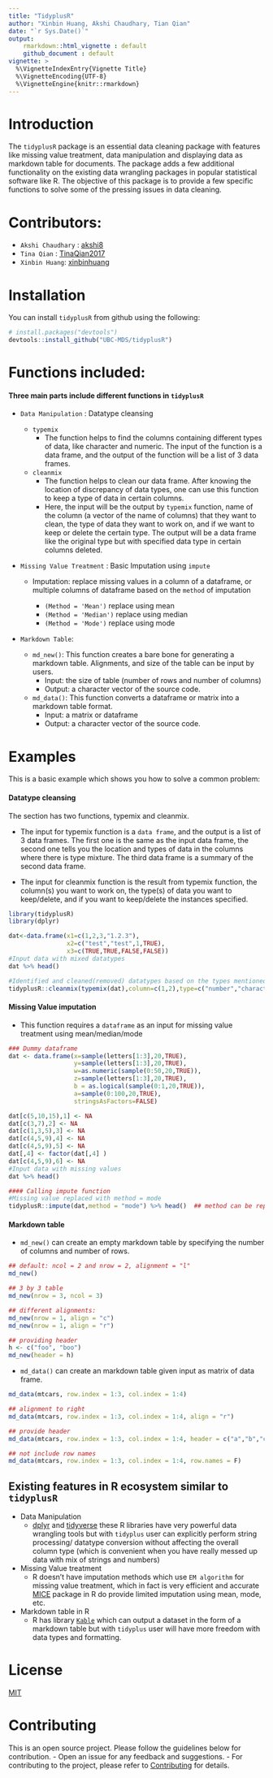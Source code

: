 ---
title: "TidyplusR"
author: "Xinbin Huang, Akshi Chaudhary, Tian Qian"
date: "`r Sys.Date()`"
output: 
    rmarkdown::html_vignette : default
    github_document : default
vignette: >
  %\VignetteIndexEntry{Vignette Title}
  %\VignetteEncoding{UTF-8}
  %\VignetteEngine{knitr::rmarkdown}
---

# Introduction

The `tidyplusR` package is an essential data cleaning package with features like missing value treatment, data manipulation and displaying data as markdown table for documents. The package adds a few additional functionality on the existing data wrangling packages in popular statistical software like R. The objective of this package is to provide a few specific functions to solve some of the pressing issues in data cleaning.

# Contributors:

- `Akshi Chaudhary` : [akshi8](https://github.com/akshi8)
- `Tina Qian` : [TinaQian2017](https://github.com/TinaQian2017)
- `Xinbin Huang`: [xinbinhuang](https://github.com/xinbinhuang)


# Installation

You can install `tidyplusR` from github using the following:

```{r, eval=FALSE, message=FALSE}
# install.packages("devtools")
devtools::install_github("UBC-MDS/tidyplusR")
```

# Functions included:

#### Three main parts include different functions in `tidyplusR`
- `Data Manipulation` : Datatype cleansing
  - `typemix`
    * The function helps to find the columns containing different types of data, like character and numeric. The input of the function is a data frame, and the output of the function will be a list of 3 data frames.
  - `cleanmix`
    * The function helps to clean our data frame. After knowing the location of discrepancy of data types, one can use this function to keep a type of data in certain columns. 
    * Here, the input will be the output by `typemix` function, name of the column (a vector of the name of columns) that they want to clean, the type of data they want to work on, and if we want to keep or delete the certain type. The output will be a data frame like the original type but with specified data type in certain columns deleted.

- `Missing Value Treatment` : Basic Imputation using `impute`

    * Imputation: replace missing values in a column of a dataframe, or multiple columns of dataframe based on the `method` of imputation

      - `(Method = 'Mean')` replace using mean
      - `(Method = 'Median')` replace using median
      - `(Method = 'Mode')` replace using mode
      
- `Markdown Table`:

  - `md_new()`: This function creates a bare bone for generating a markdown table. Alignments, and size of the table can be input by users.
    - Input: the size of table (number of rows and number of columns)
    - Output:  a character vector of the source code.
  - `md_data()`: This function converts a dataframe or matrix into a markdown table format.
    - Input: a matrix or dataframe
    - Output: a character vector of the source code.

# Examples

This is a basic example which shows you how to solve a common problem:

#### Datatype cleansing

The section has two functions, typemix and cleanmix.

- The input for typemix function is a `data frame`, and the output is a list of 3 data frames. The first one is the same as the input data frame, the second one tells you the location and types of data in the columns where there is type mixture. The third data frame is a summary of the second data frame.

- The input for cleanmix function is the result from typemix function, the column(s) you want to work on, the type(s) of data you want to keep/delete, and if you want to keep/delete the instances specified. 

```{r, message=FALSE, warning=FALSE}
library(tidyplusR)
library(dplyr)

dat<-data.frame(x1=c(1,2,3,"1.2.3"),
                x2=c("test","test",1,TRUE),
                x3=c(TRUE,TRUE,FALSE,FALSE))
#Input data with mixed datatypes
dat %>% head()


```

```{r}
#Identified and cleaned(removed) datatypes based on the types mentioned
tidyplusR::cleanmix(typemix(dat),column=c(1,2),type=c("number","character"))

```




#### Missing Value imputation

* This function requires a `dataframe` as an input for missing value treatment using mean/median/mode

```{r}

### Dummy dataframe
dat <- data.frame(x=sample(letters[1:3],20,TRUE), 
                  y=sample(letters[1:3],20,TRUE),
                  w=as.numeric(sample(0:50,20,TRUE)),
                  z=sample(letters[1:3],20,TRUE), 
                  b = as.logical(sample(0:1,20,TRUE)),
                  a=sample(0:100,20,TRUE),
                  stringsAsFactors=FALSE)

dat[c(5,10,15),1] <- NA
dat[c(3,7),2] <- NA
dat[c(1,3,5),3] <- NA
dat[c(4,5,9),4] <- NA
dat[c(4,5,9),5] <- NA
dat[,4] <- factor(dat[,4] )
dat[c(4,5,9),6] <- NA
#Input data with missing values
dat %>% head()

```
```{r}
#### Calling impute function
#Missing value replaced with method = mode
tidyplusR::impute(dat,method = "mode") %>% head()  ## method can be replaced by median and mean as well
```


#### Markdown table

- `md_new()` can create an empty markdown table by specifying the number of columns and number of rows.

```{r}
## default: ncol = 2 and nrow = 2, alignment = "l"
md_new()

## 3 by 3 table
md_new(nrow = 3, ncol = 3)

## different alignments:
md_new(nrow = 1, align = "c")
md_new(nrow = 1, align = "r")

## providing header
h <- c("foo", "boo")
md_new(header = h)
```
- `md_data()` can create an markdown table given input as matrix of data frame.

```{r}
md_data(mtcars, row.index = 1:3, col.index = 1:4)

## alignment to right
md_data(mtcars, row.index = 1:3, col.index = 1:4, align = "r")

## provide header
md_data(mtcars, row.index = 1:3, col.index = 1:4, header = c("a","b","c","d"))

## not include row names
md_data(mtcars, row.index = 1:3, col.index = 1:4, row.names = F)
```




## Existing features in R ecosystem similar to `tidyplusR`


* Data Manipulation
  - [dplyr](https://cran.r-project.org/web/packages/dplyr/vignettes/dplyr.html) and [tidyverse](https://cran.r-project.org/web/packages/tidyverse/index.html) these R libraries have very powerful data wrangling tools but with `tidyplus` user can explicitly perform string processing/ datatype conversion without affecting the overall column type (which is convenient when you have really messed up data with mix of strings and numbers)

* Missing Value treatment
  - R doesn't have imputation methods which use `EM algorithm` for missing value treatment, which in fact is very efficient and accurate [MICE](https://cran.r-project.org/web/packages/mice/index.html) package in R do provide limited imputation using mean, mode, etc.
* Markdown table in R
  * R has library [`Kable`](https://cran.r-project.org/web/packages/kableExtra/vignettes/awesome_table_in_html.html) which can output a dataset in the form of a markdown table but with `tidyplus` user will have more freedom with data types and formatting.


# License
[MIT](LICENSE.md)

# Contributing
This is an open source project. Please follow the guidelines below for contribution.
  - Open an issue for any feedback and suggestions.
  - For contributing to the project, please refer to [Contributing](CONTRIBUTING.md) for details.

